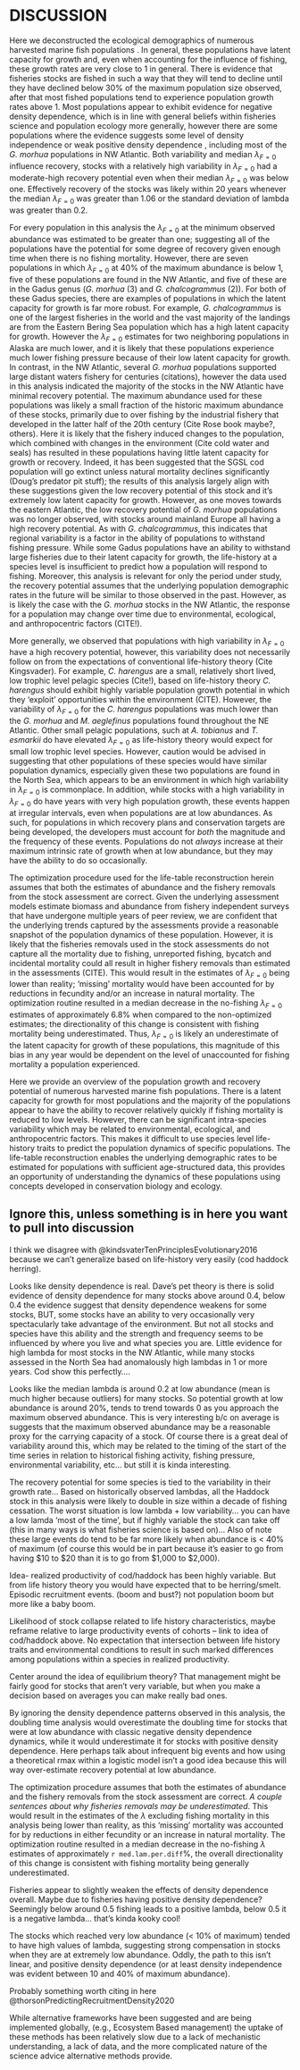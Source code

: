 # DISCUSSION {#disin}

Here we deconstructed the ecological demographics of numerous harvested marine fish populations . In general, these populations have latent capacity for growth and, even when accounting for the influence of fishing, these growth rates are very close to 1 in general.  There is evidence that fisheries stocks are fished in such a way that they will tend to decline until they have declined below 30% of the maximum population size observed, after that most fished populations tend to experience population growth rates above 1. Most populations appear to exhibit evidence for negative density dependence, which is in line with general beliefs within fisheries science and population ecology more generally, however there are some populations where the evidence suggests some level of density independence or weak positive density dependence , including most of the *G. morhua* populations in NW Atlantic.  Both variability and median $\lambda_{F=0}$ influence recovery, stocks with a relatively high variability in $\lambda_{F=0}$ had a moderate-high recovery potential even when their median $\lambda_{F=0}$ was below one. Effectively recovery of the stocks was likely within 20 years whenever the median $\lambda_{F=0}$ was greater than 1.06 or the standard deviation of lambda was greater than 0.2.

For every population in this analysis the $\lambda_{F=0}$ at the minimum observed abundance was estimated to be greater than one; suggesting all of the populations have the potential for some degree of recovery given enough time when there is no fishing mortality. However, there are seven populations in which $\lambda_{F=0}$ at 40% of the maximum abundance is below 1, five of these populations are found in the NW Atlantic, and five of these are in the Gadus genus (*G. morhua* (3) and *G. chalcogrammus* (2)). For both of these Gadus species, there are examples of populations in which the latent capacity for growth is far more robust.  For example, *G. chalcogrammus* is one of the largest fisheries in the world and the vast majority of the landings are from the Eastern Bering Sea population which has a high latent capacity for growth. However the $\lambda_{F=0}$ estimates for two neighboring populations in Alaska are much lower, and it is likely that these populations experience much lower fishing pressure because of their low latent capacity for growth.  
In contrast, in the NW Atlantic, several *G. morhua* populations supported large distant waters fishery for centuries (citations), however the data used in this analysis indicated the majority of the stocks in the NW Atlantic have minimal recovery potential. The maximum abundance used for these populations was likely a small fraction of the historic maximum abundance of these stocks, primarily due to over fishing by the industrial fishery that developed in the latter half of the 20th century (Cite Rose book maybe?, others). Here it is likely that the fishery induced changes to the population, which combined with changes in the environment (Cite cold water and seals) has resulted in these populations having little latent capacity for growth or recovery. Indeed, it has been suggested that the SGSL cod population will go extinct unless natural mortality declines significantly (Doug’s predator pit stuff); the results of this analysis largely align with these suggestions given the low recovery potential of this stock and it's extremely low latent capacity for growth. However, as one moves towards the eastern Atlantic, the low recovery potential of *G. morhua* populations was no longer observed, with stocks around mainland Europe all having a high recovery potential. As with *G. chalcogrammus*, this indicates that regional variability is a factor in the ability of populations to withstand fishing pressure. While some Gadus populations have an ability to withstand large fisheries due to their latent capacity for growth, the life-history at a species level is insufficient to predict how a population will respond to fishing. Moreover, this analysis is relevant for only the period under study, the recovery potential assumes that the underlying population demographic rates in the future will be similar to those observed in the past. However, as is likely the case with the *G. morhua* stocks in the NW Atlantic, the response for a population may change over time due to environmental, ecological, and anthropocentric factors (CITE!).

More generally, we observed that populations with high variability in $\lambda_{F=0}$ have a high recovery potential, however, this variability does not necessarily follow on from the expectations of conventional life-history theory (Cite Kingsvader). For example, *C. harengus* are a small, relatively short lived, low trophic level pelagic species (Cite!), based on life-history theory *C. harengus* should exhibit highly variable population growth potential in which they ‘exploit’ opportunities within the environment (CITE). However, the variability of $\lambda_{F=0}$ for the *C. harengus* populations was much lower than the *G. morhua* and *M. aeglefinus* populations found throughout the NE Atlantic. Other small pelagic populations, such at *A. tobianus* and *T. esmarkii* do have elevated  $\lambda_{F=0}$ as life-history theory would expect for small low trophic level species. However, caution would be advised in suggesting that other populations of these species would have similar population dynamics, especially given these two populations are found in the North Sea, which appears to be an environment in which high variability in $\lambda_{F=0}$ is commonplace. In addition, while stocks with a high variability in $\lambda_{F=0}$ do have years with very high population growth, these events happen at irregular intervals, even when populations are at low abundances. As such, for populations in which recovery plans and conservation targets are being developed, the developers must account for *both* the magnitude and the frequency of these events. Populations do not *always* increase at their maximum intrinsic rate of growth when at low abundance, but they may have the ability to do so occasionally.

The optimization procedure used for the life-table reconstruction herein assumes that both the estimates of abundance and the fishery removals from the stock assessment are correct. Given the underlying assessment models estimate biomass and abundance from fishery independent surveys that have undergone multiple years of peer review, we are confident that the underlying trends captured by the assessments provide a reasonable snapshot of the population dynamics of these population. However, it is likely that the fisheries removals used in the stock assessments do not capture all the mortality due to fishing, unreported fishing, bycatch and incidental mortality could all result in higher fishery removals than estimated in the assessments (CITE). This would result in the estimates of  $\lambda_{F=0}$ being lower than reality; ‘missing’ mortality would have been accounted for by reductions in fecundity and/or an increase in natural mortality. The optimization routine resulted in a median decrease in the no-fishing $\lambda_{F=0}$ estimates of approximately 6.8% when compared to the non-optimized estimates; the directionality of this change is consistent with fishing mortality being underestimated. Thus, $\lambda_{F=0}$ is likely an underestimate of the latent capacity for growth of these populations, this magnitude of this bias in any year would be dependent on the level of unaccounted for fishing mortality a population experienced.

Here we provide an overview of the population growth and recovery potential of numerous harvested marine fish populations. There is a latent capacity for growth for most populations and the majority of the populations appear to have the ability to recover relatively quickly if fishing mortality is reduced to low levels. However, there can be significant intra-species variability which may be related to environmental, ecological, and anthropocentric factors. This makes it difficult to use species level life-history traits to predict the population dynamics of specific populations.  The life-table reconstruction enables the underlying demographic rates to be estimated for populations with sufficient age-structured data, this provides an opportunity of understanding the dynamics of these populations using concepts developed in conservation biology and ecology.



## Ignore this, unless something is in here you want to pull into discussion

I think we disagree with @kindsvaterTenPrinciplesEvolutionary2016 because we can't generalize based on life-history very easily (cod haddock herring).

Looks like density dependence is real. Dave's pet theory is there is solid evidence of density dependence for many stocks above around 0.4, below 0.4 the evidence suggest that density dependence weakens for some stocks, BUT, some stocks have an ability to very occasionally very spectacularly take advantage of the environment.  But not all stocks and species have this ability and the strength and frequency seems to be influenced by where you live and what species you are. Little evidence for high lambda for most stocks in the NW Atlantic, while many stocks assessed in the North Sea had anomalously high lambdas in 1 or more years. Cod show this  perfectly....

Looks like the median lambda is around 0.2 at low abundance (mean is much higher because outliers) for many stocks. So potential growth at low abundance is around 20%, tends to trend towards 0 as you approach the maximum observed abundance. This is very interesting b/c on average is suggests that the maximum observed abundance may be a reasonable proxy for the carrying capacity of a stock. Of course there is a great deal of variability around this, which may be related to the timing of the start of the time series in relation to historical fishing activity, fishing pressure, environmental variability, etc... but still it is kinda interesting.  

The recovery potential for some species is tied to the variability in their growth rate... Based on historically observed lambdas, all the Haddock stock in this analysis were likely to double in size within a decade of fishing cessation. The worst situation is low lambda + low variability... you can have a low lamda 'most of the time', but if highly variable the stock can take off (this in many ways is what fisheries science is based on)... Also of note these large events do tend to be far more likely when abundance is < 40% of maximum (of course this would be in part because it's easier to go from having \$10 to \$20 than it is to go from \$1,000 to \$2,000). 

Idea- realized productivity of cod/haddock has been highly variable. But from life history theory you would have expected that to be herring/smelt. Episodic recruitment events. (boom and bust?) not population boom but more like a baby boom.  

Likelihood of stock collapse related to life history characteristics, maybe reframe relative to large productivity events of cohorts – link to idea of cod/haddock above. No expectation that intersection between life history traits and environmental conditions to result in such marked differences among populations within a species in realized productivity.  

Center around the idea of equilibrium theory? That management might be fairly good for stocks that aren’t very variable, but when you make a decision based on averages you can make really bad ones.  

By ignoring the density dependence patterns observed in this analysis, the doubling time analysis would overestimate the doubling time for stocks that were at low abundance with classic negative density dependence dynamics, while it would underestimate it for stocks with positive density dependence. Here perhaps talk about infrequent big events and how using a theoretical rmax within a logistic model isn't a good idea because this will way over-estimate recovery potential at low abundance.

The optimization procedure assumes that both the estimates of abundance and the fishery removals from the stock assessment are correct. *A couple sentences about why fisheries removals may be underestimated*. This would result in the estimates of the $\lambda$ excluding fishing mortality in this analysis being lower than reality, as this 'missing' mortality was accounted for by reductions in either fecundity or an increase in natural mortality. The optimization routine resulted in a median decrease in the no-fishing $\lambda$ estimates of approximately `r med.lam.per.diff`%, the overall directionality of this change is consistent with fishing mortality being generally underestimated.

Fisheries appear to slightly weaken the effects of density dependence overall. Maybe due to fisheries having positive density dependence? Seemingly below around 0.5 fishing leads to a positive lambda, below 0.5 it is a negative lambda... that's kinda kooky cool!

The stocks which reached very low abundance (< 10% of maximum) tended to have high values of lambda, suggesting strong compensation in stocks when they are at extremely low abundance. Oddly, the path to this isn't linear, and positive density dependence (or at least density independence was evident between 10 and 40% of maximum abundance).  

Probably something worth citing in here @thorsonPredictingRecruitmentDensity2020


While alternative frameworks have been suggested and are being implemented globally, (e.g., Ecosystem Based management) the uptake of these methods has been relatively slow due to a lack of mechanistic understanding, a lack of data, and the more complicated nature of the science advice alternative methods provide. 


